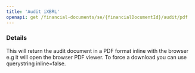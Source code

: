 ```yaml
---
title: 'Audit iXBRL'
openapi: get /financial-documents/se/{financialDocumentId}/audit/pdf
---
```


### Details

This will return the audit document in a PDF format inline with the browser e.g it will
open the browser PDF viewer. To force a download you can use querystring inline=false.
